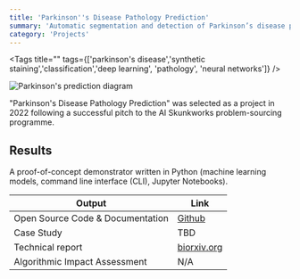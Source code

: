 ```yaml
---
title: 'Parkinson''s Disease Pathology Prediction'
summary: 'Automatic segmentation and detection of Parkinson’s disease pathology using synthetic staining and deep neural networks'
category: 'Projects'
---
```


<Tags title="" tags={['parkinson\'s disease','synthetic staining','classification','deep learning', 'pathology', 'neural networks']} />

![Parkinson's prediction diagram](images/parkinsons-detection.png)

"Parkinson's Disease Pathology Prediction" was selected as a project in 2022 following a successful pitch to the AI Skunkworks problem-sourcing programme.

## Results

A proof-of-concept demonstrator written in Python (machine learning models, command line interface (CLI), Jupyter Notebooks).

Output|Link
---|---
Open Source Code & Documentation|[Github](https://github.com/nhsx/skunkworks-parkinsons-detection/)
Case Study|TBD
Technical report|[biorxiv.org](https://www.biorxiv.org/content/10.1101/2022.08.30.505459v1)
Algorithmic Impact Assessment|N/A

